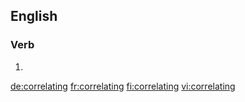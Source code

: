 ==English==

===Verb===
{{head|en}}

# {{present participle of|correlate|lang=en}}

[[de:correlating]]
[[fr:correlating]]
[[fi:correlating]]
[[vi:correlating]]